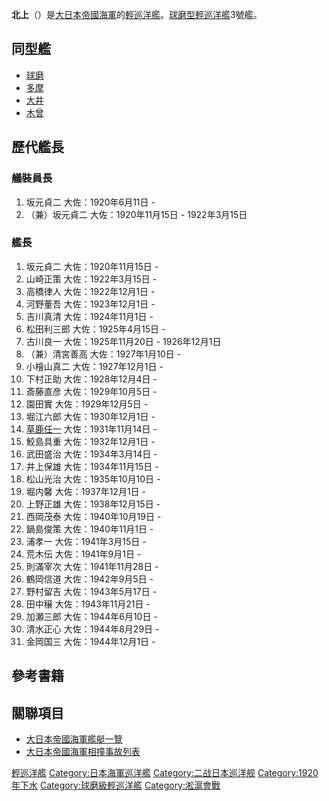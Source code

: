 {{unreferenced|time=2013-11-12T05:22:58+00:00}}
{{軍艦模板
|名稱= {{lang|ja|北上}} [[File:Naval_Ensign_of_Japan.svg|30px]]<br /> <small>{{lang|ja|きたかみ}}</small>
|名稱2=
|圖片= [[Image:Japanese_cruiser_Kitakami_in_1935.jpg|300px]]
|照片說明=
|圖片2= 
|照片說明2= 
|艦種= [[輕巡洋艦|輕巡洋艦]]
|擁有國= [[大日本帝国|大日本帝国]]
|艦級= [[球磨型輕巡洋艦|球磨型輕巡洋艦]]
|製造= [[佐世保海軍工廠|佐世保海軍工廠]]
|動工= 1919年9月1日
|下水= 1920年7月3日
|服役= 1921年4月15日
|退役= 
|結局= 1946年在長崎被解體
|除籍= 1945年11月30日
|基準= 5,100噸
|滿載= 
|長度= 162.15米
|闊度= 14.17米
|吃水= 4.8米
|極速= 36節（竣工時）<br />23節（[[回天|回天]]搭載艦時）
|鍋爐=
|引擎=
|出力= 90000匹（竣工時）<br />35110匹（[[回天|回天]]搭載艦時）
|續航= 5000浬(竣工時)
|乘員= 650人（[[回天|回天]]搭載艦時）
|裝甲= 
|艦載機=
|裝備= '''竣工時'''<br />7門50mm 14cm單裝砲<br />2門40mm 8cm單裝高角砲 <br />53cm連裝魚雷發射管 4基8門<br />'''重雷裝艦時'''<br />4門50mm 14cm單裝砲<br />2門25mm連裝機槍<br />61cm 4連裝魚雷發射管 10基40門<br />'''回天搭載艦時'''<br />2門12.7cm連裝高角砲 <br />12門25mm3連裝機槍<br />31挺25mm單裝機槍<br />[[回天|回天]]8枚
|}}
'''北上'''（{{lang|ja|きたかみ}}）是[[大日本帝國海軍|大日本帝國海軍]]的[[輕巡洋艦|輕巡洋艦]]。[[球磨型輕巡洋艦|球磨型輕巡洋艦]]3號艦。

==同型艦==
* [[球磨號輕巡洋艦|球磨]]
* [[多摩號輕巡洋艦|多摩]]
* [[大井號輕巡洋艦|大井]]
* [[木曾號輕巡洋艦|木曾]]

==歷代艦長==

===艤裝員長===
#坂元貞二 大佐：1920年6月11日 -
#（兼）坂元貞二 大佐：1920年11月15日 - 1922年3月15日

===艦長===
#坂元貞二 大佐：1920年11月15日 -
#山崎正策 大佐：1922年3月15日 -
#高橋律人 大佐：1922年12月1日 -
#河野董吾 大佐：1923年12月1日 -
#吉川真清 大佐：1924年11月1日 -
#松田利三郎 大佐：1925年4月15日 -
#古川良一 大佐：1925年11月20日 - 1926年12月1日
#（兼）清宮善高 大佐：1927年1月10日 -
#小檜山真二 大佐：1927年12月1日 -
#下村正助 大佐：1928年12月4日 -
#斎藤直彦 大佐：1929年10月5日 -
#園田實 大佐：1929年12月5日 -
#堀江六郎 大佐：1930年12月1日 -
#[[草鹿任一|草鹿任一]] 大佐：1931年11月14日 -
#鮫島具重 大佐：1932年12月1日 -
#武田盛治 大佐：1934年3月14日 -
#井上保雄 大佐：1934年11月15日 -
#松山光治 大佐：1935年10月10日 -
#堀内馨 大佐：1937年12月1日 -
#上野正雄 大佐：1938年12月15日 -
#西岡茂泰 大佐：1940年10月19日 -
#鍋島俊策 大佐：1940年11月1日 -
#浦孝一 大佐：1941年3月15日 -
#荒木伝 大佐：1941年9月1日 -
#則滿宰次 大佐：1941年11月28日 -
#鶴岡信道 大佐：1942年9月5日 -
#野村留吉 大佐：1943年5月17日 -
#田中穣 大佐：1943年11月21日 -
#加瀬三郎 大佐：1944年6月10日 -
#清水正心 大佐：1944年8月29日 -
#金岡国三 大佐：1944年12月1日 -

== 參考書籍 ==

== 關聯項目 ==
* [[大日本帝國海軍艦艇一覽|大日本帝國海軍艦艇一覽]]
* [[大日本帝國海軍相撞事故列表|大日本帝國海軍相撞事故列表]]



{{日本輕巡洋艦}}

[[Category:輕巡洋艦|輕巡洋艦]]
[[Category:日本海軍巡洋艦|Category:日本海軍巡洋艦]]
[[Category:二战日本巡洋舰|Category:二战日本巡洋舰]]
[[Category:1920年下水|Category:1920年下水]]
[[Category:球磨級輕巡洋艦|Category:球磨級輕巡洋艦]]
[[Category:淞滬會戰|Category:淞滬會戰]]